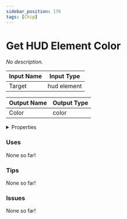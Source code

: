 ```yaml
---
sidebar_position: 176
tags: [Chip]
---
```


# Get HUD Element Color

*No description.*




<EsbSvg />

| Input Name | Input Type |
|-----------|-----------|
| Target | hud element |

| Output Name | Output Type |
|-----------|-----------|
| Color | color |


<details>
  <summary>Properties</summary>
  <div>
    <div>
    <table>
      <thead>
        <tr>
          <th>Is beta required?</th>
          <th>❌</th>
        </tr>
        <tr>
          <th>Is this chip a trolling risk?</th>
          <th>❌</th>
        </tr>
        <tr>
          <th>Chip UUID</th>
          <th>119d2860-e05c-4140-ba5f-c24139b78652</th>
        </tr>
      </thead>
    </table>
    </div>
  </div>
</details>

### Uses

None so far!

### Tips

None so far!

### Issues

None so far!